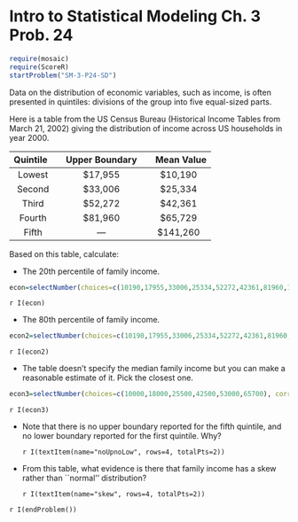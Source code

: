 Intro to Statistical Modeling Ch. 3 Prob. 24
========================================================
```{r include=FALSE}
require(mosaic)
require(ScoreR)
startProblem("SM-3-P24-SD")
```
Data on the distribution of economic variables, such as income, is often presented in quintiles: divisions of the group into five equal-sized parts.  

Here is a table from the US Census Bureau (Historical Income Tables from March 21, 2002) giving the distribution of income across US households in year 2000.

Quintile &nbsp; | &nbsp; Upper Boundary &nbsp; | &nbsp; Mean Value
:-------:|:-------:|:-------:
Lowest | $17,955 | $10,190
Second | $33,006 | $25,334
Third  | $52,272 | $42,361
Fourth | $81,960 | $65,729
Fifth | --- | $141,260

Based on this table, calculate:

* The 20th percentile of family income. 
```{r include=FALSE}
econ=selectNumber(choices=c(10190,17955,33006,25334,52272,42361,81960,141260), correct=c(17955), name="20percent", totalPts=1)
```
  `r I(econ)`

* The 80th percentile of family income.
```{r include=FALSE}
econ2=selectNumber(choices=c(10190,17955,33006,25334,52272,42361,81960,141260), correct=c(81960), name="80percent", totalPts=1)
```
  `r I(econ2)`
  
* The table doesn't specify the median family income but you can
  make a reasonable estimate of it.  Pick the closest one.
```{r include=FALSE}
econ3=selectNumber(choices=c(10000,18000,25500,42500,53000,65700), correct=c(42500), name="medfaminc", totalPts=1)
```
  `r I(econ3)`

* Note that there is no upper boundary reported for the fifth
  quintile, and no lower boundary reported for the first quintile.
  Why?

  `r I(textItem(name="noUpnoLow", rows=4, totalPts=2))`
  
* From this table, what evidence is there that family income has a
  skew rather than ``normal'' distribution?

  `r I(textItem(name="skew", rows=4, totalPts=2))`

`r I(endProblem())`